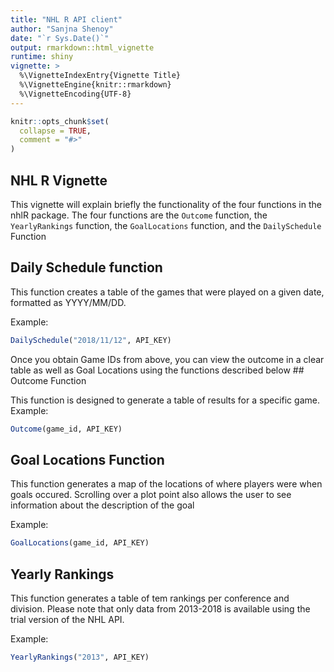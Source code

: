 ```yaml
---
title: "NHL R API client"
author: "Sanjna Shenoy"
date: "`r Sys.Date()`"
output: rmarkdown::html_vignette
runtime: shiny
vignette: >
  %\VignetteIndexEntry{Vignette Title}
  %\VignetteEngine{knitr::rmarkdown}
  %\VignetteEncoding{UTF-8}
---
```


```r
knitr::opts_chunk$set(
  collapse = TRUE,
  comment = "#>"
)
```

## NHL R Vignette

This vignette will explain briefly the functionality of the four functions in the nhlR package. The four functions are the `Outcome` function, the `YearlyRankings` function, the `GoalLocations` function, and the `DailySchedule` Function

## Daily Schedule function
This function creates a table of the games that were played on a given date, formatted as YYYY/MM/DD.

Example:
```r
DailySchedule("2018/11/12", API_KEY)
```
Once you obtain Game IDs from above, you can view the outcome in a clear table as well as Goal Locations using the functions described below
## Outcome Function

This function is designed to generate a table of results for a specific game.
Example:
```r
Outcome(game_id, API_KEY)
```

## Goal Locations Function

This function generates a map of the locations of where players were when goals occured. Scrolling over a plot point also allows the user to see information about the description of the goal

Example:
```r
GoalLocations(game_id, API_KEY)
```

## Yearly Rankings

This function generates a table of tem rankings per conference and division. Please note that only data from 2013-2018 is available using the trial version of the NHL API.

Example:
```r
YearlyRankings("2013", API_KEY)
```
